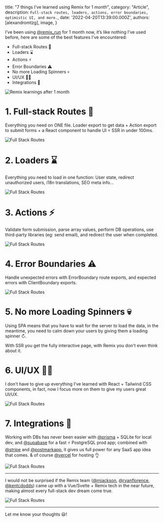 
  title: "7 things I've learned using Remix for 1 month",
  category: "Article",
  description: `Full-stack routes, loaders, actions, error boundaries, optimistic UI, and more.`,
  date: '2022-04-20T13:39:00.000Z',
  authors: [alexandromtzg],
  image,
}

I’ve been using [@remix_run](https://twitter.com/remix_run) for 1 month now, it’s like nothing I’ve used before, here are some of the best features I've encountered:

- Full-stack Routes 💽
- Loaders ⌛
- Actions ⚡️
- Error Boundaries ⚠️
- No more Loading Spinners 💀
- UI/UX 💅🏻
- Integrations 🎁

<img src={image} alt="Remix learnings after 1 month" />

<!--more-->

# 1. Full-stack Routes 💽

Everything you need on ONE file. Loader export to get data + Action export to submit forms + a React component to handle UI = SSR in under 100ms.

![Full Stack Routes](https://yahooder.sirv.com/saasfrontends/remix/blog/1-month/full-stack-routes.jpeg)

# 2. Loaders ⌛

Everything you need to load in one function: User state, redirect unauthorized users, i18n translations, SEO meta info…

![Full Stack Routes](https://yahooder.sirv.com/saasfrontends/remix/blog/1-month/loaders.jpeg)


# 3. Actions ⚡️

Validate form submission, parse array values, perform DB operations, use third-party libraries (eg: send email), and redirect the user when completed.

![Full Stack Routes](https://yahooder.sirv.com/saasfrontends/remix/blog/1-month/actions.jpeg)


# 4. Error Boundaries ⚠️

Handle unexpected errors with ErrorBoundary route exports, and expected errors with ClientBoundary exports.

![Full Stack Routes](https://yahooder.sirv.com/saasfrontends/remix/blog/1-month/error-boundaries.jpeg)


# 5. No more Loading Spinners 💀

Using SPA means that you have to wait for the server to load the data, in the meantime, you need to calm down your users by giving them a loading spinner ↻. 

With SSR you get the fully interactive page, with Remix you don't even think about it.


# 6. UI/UX 💅🏻

I don't have to give up everything I've learned with React + Tailwind CSS components, in fact, now I focus more on them to give my users great UI/UX.

![Full Stack Routes](https://yahooder.sirv.com/saasfrontends/remix/blog/1-month/ui-ux.jpeg)


# 7. Integrations 🎁

Working with DBs has never been easier with [@prisma](https://twitter.com/prisma) + SQLite for local dev, and [@supabase](https://twitter.com/supabase) for a fast ⚡️ PostgreSQL prod app; combined with [@stripe](https://twitter.com/stripe) and [@postmarkapp](https://twitter.com/postmarkapp), it gives us full power for any SaaS app idea that comes. & of course [@vercel](https://twitter.com/vercel) for hosting 👌

![Full Stack Routes](https://yahooder.sirv.com/saasfrontends/remix/blog/1-month/integrations.jpeg)

---

I would not be surprised if the Remix team ([@mjackson](https://twitter.com/mjackson), [@ryanflorence](https://twitter.com/ryanflorence), [@kentcdodds](https://twitter.com/kentcdodds)) came up with a Vue/Svelte + Remix tech in the near future, making almost every full-stack dev dream come true.

![Full Stack Routes](https://yahooder.sirv.com/saasfrontends/remix/blog/1-month/vue-svelte.jpeg)

---

Let me know your thoughts 😃!